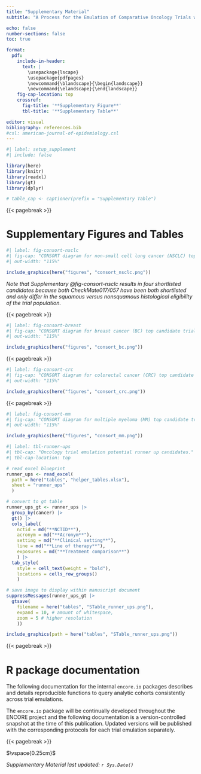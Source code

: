 ```yaml
---
title: "Supplementary Material"
subtitle: "A Process for the Emulation of Comparative Oncology Trials with Real-world Evidence (ENCORE)"

echo: false
number-sections: false
toc: true

format: 
  pdf:
    include-in-header: 
      text: |
        \usepackage{lscape}
        \usepackage{pdfpages}
        \newcommand{\blandscape}{\begin{landscape}}
        \newcommand{\elandscape}{\end{landscape}}
    fig-cap-location: top
    crossref:
      fig-title: '**Supplementary Figure**'
      tbl-title: '**Supplementary Table**'

editor: visual
bibliography: references.bib
#csl: american-journal-of-epidemiology.csl
---
```


```r
#| label: setup_supplement
#| include: false

library(here)
library(knitr)
library(readxl)
library(gt)
library(dplyr)

# table_cap <- captioner(prefix = "Supplementary Table")
```

{{< pagebreak >}}

# Supplementary Figures and Tables

```r
#| label: fig-consort-nsclc
#| fig-cap: "CONSORT diagram for non-small cell lung cancer (NSCLC) top candidate trials."
#| out-width: "115%"

include_graphics(here("figures", "consort_nsclc.png"))
```

*Note that Supplementary @fig-consort-nsclc results in four shortlisted candidates because both CheckMate017/057 have been both shortlisted and only differ in the squamous versus nonsquamous histological eligibility of the trial population.*

{{< pagebreak >}}

```r
#| label: fig-consort-breast
#| fig-cap: "CONSORT diagram for breast cancer (BC) top candidate trials."
#| out-width: "115%"

include_graphics(here("figures", "consort_bc.png"))
```

{{< pagebreak >}}

```r
#| label: fig-consort-crc
#| fig-cap: "CONSORT diagram for colorectal cancer (CRC) top candidate trials."
#| out-width: "115%"

include_graphics(here("figures", "consort_crc.png"))
```

{{< pagebreak >}}

```r
#| label: fig-consort-mm
#| fig-cap: "CONSORT diagram for multiple myeloma (MM) top candidate trials."
#| out-width: "115%"

include_graphics(here("figures", "consort_mm.png"))
```

```r
#| label: tbl-runner-ups
#| tbl-cap: "Oncology trial emulation potential runner up candidates."
#| tbl-cap-location: top

# read excel blueprint
runner_ups <- read_excel(
  path = here("tables", "helper_tables.xlsx"),
  sheet = "runner_ups"
  )

# convert to gt table
runner_ups_gt <- runner_ups |> 
  group_by(cancer) |> 
  gt() |> 
  cols_label(
    nctid = md("**NCTID**"),
    acronym = md("**Acronym**"),
    setting = md("**Clinical setting**"),
    line = md("**Line of therapy**"),
    exposures = md("**Treatment comparison**")
    ) |> 
  tab_style(
    style = cell_text(weight = "bold"),
    locations = cells_row_groups()
    )

# save image to display within manuscript document
suppressMessages(runner_ups_gt |> 
  gtsave(
    filename = here("tables", "STable_runner_ups.png"),
    expand = 10, # amount of whitespace,
    zoom = 5 # higher resolution
    ))

include_graphics(path = here("tables", "STable_runner_ups.png"))
```

{{< pagebreak >}}

# R package documentation

The following documentation for the internal `encore.io` packages describes and details reproducible functions to query analytic cohorts consistently across trial emulations.

::: callout-important
The `encore.io` package will be continually developed throughout the ENCORE project and the following documentation is a version-controlled snapshot at the time of this publication. Updated versions will be published with the corresponding protocols for each trial emulation separately.
:::

\includepdf[pages=-]{encore.io_0.2.0.pdf}

{{< pagebreak >}}

$\vspace{0.25cm}$

*Supplementary Material last updated: `r Sys.Date()`*
